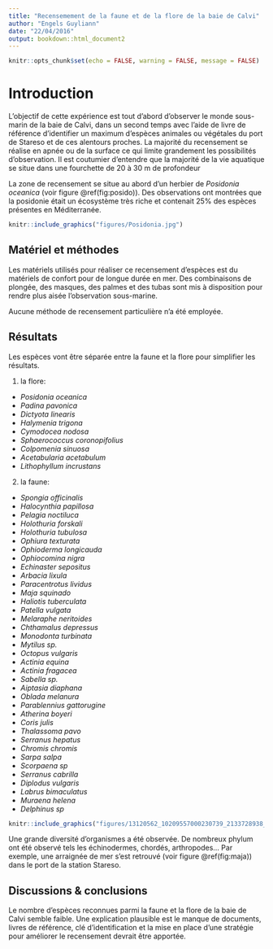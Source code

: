 ```yaml
---
title: "Recensemement de la faune et de la flore de la baie de Calvi"
author: "Engels Guyliann"
date: "22/04/2016"
output: bookdown::html_document2
---
```


```r
knitr::opts_chunk$set(echo = FALSE, warning = FALSE, message = FALSE)
```

# Introduction

L'objectif de cette expérience est tout d'abord d'observer le monde sous-marin de la baie de Calvi, dans un second temps avec l'aide de livre de référence d'identifier un maximum d'espèces animales ou végétales du port de Stareso et de ces alentours proches. La majorité du recensement se réalise en apnée ou de la surface ce qui limite grandement les possibilités d'observation.
Il est coutumier d'entendre que la majorité de la vie aquatique se situe dans une fourchette de 20 à 30 m de profondeur 

La zone de recensement se situe au abord d'un herbier de *Posidonia oceanica* (voir figure \@ref(fig:posido)). Des observations ont montrées que la posidonie était un écosystème très riche et contenait 25% des espèces présentes en Méditerranée.  

```r
knitr::include_graphics("figures/Posidonia.jpg")
```

## Matériel et méthodes

Les matériels utilisés pour réaliser ce recensement d'espèces est du matériels de confort pour de longue durée en mer. Des combinaisons de plongée, des masques, des palmes et des tubas sont mis à disposition pour rendre plus aisée l'observation sous-marine.

Aucune méthode de recensement particulière n'a été employée. 

## Résultats

Les espèces vont être séparée entre la faune et la flore pour simplifier les résultats.

1. la flore:
  + *Posidonia oceanica*
  + *Padina pavonica*
  + *Dictyota linearis*
  + *Halymenia trigona*
  + *Cymodocea nodosa*
  + *Sphaerococcus coronopifolius*
  + *Colpomenia sinuosa*
  + *Acetabularia acetabulum*
  + *Lithophyllum incrustans*
  

2. la faune:
+ *Spongia officinalis*
+ *Halocynthia papillosa*
+ *Pelagia noctiluca*
+ *Holothuria forskali*
+ *Holothuria tubulosa*
+ *Ophiura texturata*
+ *Ophioderma longicauda*
+ *Ophiocomina nigra*
+ *Echinaster sepositus*
+ *Arbacia lixula*
+ *Paracentrotus lividus*
+ *Maja squinado*
+ *Haliotis tuberculata*
+ *Patella vulgata*
+ *Melaraphe neritoides*
+ *Chthamalus depressus*
+ *Monodonta turbinata*
+ *Mytilus sp.*
+ *Octopus vulgaris*
+ *Actinia equina*
+ *Actinia fragacea*
+ *Sabella sp.*
+ *Aiptasia diaphana*
+ *Oblada melanura*
+ *Parablennius gattorugine*
+ *Atherina boyeri*
+ *Coris julis* 
+ *Thalassoma pavo*
+ *Serranus hepatus*
+ *Chromis chromis*
+ *Sarpa salpa*
+ *Scorpaena sp*
+ *Serranus cabrilla*
+ *Diplodus vulgaris*
+ *Labrus bimaculatus*
+ *Muraena helena*
+ *Delphinus sp*

```r
knitr::include_graphics("figures/13120562_10209557000230739_2133728938_o.jpg")
```


Une grande diversité d'organismes a été observée. De nombreux phylum ont été observé tels les échinodermes, chordés, arthropodes... Par exemple, une arraignée de mer s'est retrouvé (voir figure \@ref(fig:maja)) dans le port de la station Stareso.

## Discussions & conclusions

Le nombre d'espèces reconnues parmi la faune et la flore de la baie de Calvi semble faible.  Une explication plausible est le manque de documents, livres de référence, clé d'identification et la mise en place d'une stratégie pour améliorer le recensement devrait être apportée.
